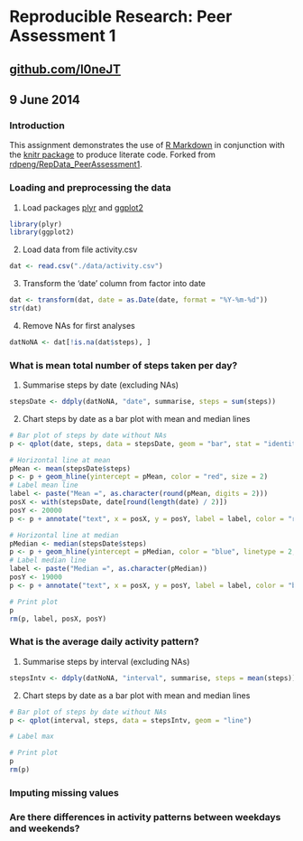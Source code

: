 # Reproducible Research: Peer Assessment 1
## [github.com/l0neJT](http://www.github.com/l0neJT)
## 9 June 2014

### Introduction
This assignment demonstrates the use of [R Markdown](http://rmarkdown.rstudio.com/) in conjunction with the [knitr package](http://cran.r-project.org/web/packages/knitr/index.html) to produce literate code. Forked from [rdpeng/RepData_PeerAssessment1](http://github.com/rdpeng/RepData_PeerAssessment1).

### Loading and preprocessing the data
1. Load packages [plyr](http://cran.r-project.org/web/packages/plyr/index.html) and [ggplot2](http://cran.r-project.org/web/packages/ggplot2/index.html)
```r
library(plyr)
library(ggplot2)
```
2. Load data from file activity.csv
```r
dat <- read.csv("./data/activity.csv")
```
3. Transform the 'date' column from factor into date
```r
dat <- transform(dat, date = as.Date(date, format = "%Y-%m-%d"))
str(dat)
```
4. Remove NAs for first analyses
```r
datNoNA <- dat[!is.na(dat$steps), ]
```

### What is mean total number of steps taken per day?
1. Summarise steps by date (excluding NAs)
```r
stepsDate <- ddply(datNoNA, "date", summarise, steps = sum(steps))
```
2. Chart steps by date as a bar plot with mean and median lines
```r
# Bar plot of steps by date without NAs
p <- qplot(date, steps, data = stepsDate, geom = "bar", stat = "identity")

# Horizontal line at mean
pMean <- mean(stepsDate$steps)
p <- p + geom_hline(yintercept = pMean, color = "red", size = 2)
# Label mean line
label <- paste("Mean =", as.character(round(pMean, digits = 2)))
posX <- with(stepsDate, date[round(length(date) / 2)])
posY <- 20000
p <- p + annotate("text", x = posX, y = posY, label = label, color = "red")

# Horizontal line at median
pMedian <- median(stepsDate$steps)
p <- p + geom_hline(yintercept = pMedian, color = "blue", linetype = 2, size = 1)
# Label median line
label <- paste("Median =", as.character(pMedian))
posY <- 19000
p <- p + annotate("text", x = posX, y = posY, label = label, color = "blue")

# Print plot
p
rm(p, label, posX, posY)
```

### What is the average daily activity pattern?
1. Summarise steps by interval (excluding NAs)
```r
stepsIntv <- ddply(datNoNA, "interval", summarise, steps = mean(steps))
```
2. Chart steps by date as a bar plot with mean and median lines
```r
# Bar plot of steps by date without NAs
p <- qplot(interval, steps, data = stepsIntv, geom = "line")

# Label max

# Print plot
p
rm(p)
```

### Imputing missing values

### Are there differences in activity patterns between weekdays and weekends?
